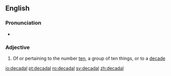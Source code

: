 ==English==

===Pronunciation===
* {{a|UK}} {{IPA|[dɪˈkeɪdəɫ]|lang=en}}

===Adjective===
{{en-adj|-}}

# Of or pertaining to the number [[ten]], a group of ten things, or to a [[decade]]

[[io:decadal]]
[[pt:decadal]]
[[ro:decadal]]
[[sv:decadal]]
[[zh:decadal]]
